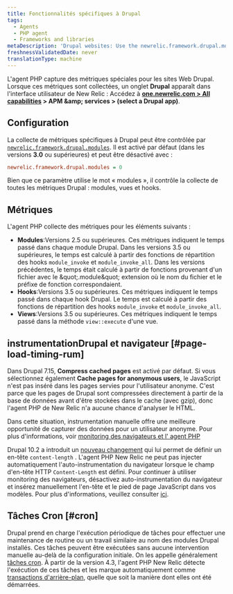 ```yaml
---
title: Fonctionnalités spécifiques à Drupal
tags:
  - Agents
  - PHP agent
  - Frameworks and libraries
metaDescription: 'Drupal websites: Use the newrelic.framework.drupal.modules INI setting to capture special metrics for modules, hooks, views, and browser instrumentation.'
freshnessValidatedDate: never
translationType: machine
---
```


L&apos;agent PHP capture des métriques spéciales pour les sites Web Drupal. Lorsque ces métriques sont collectées, un onglet <DNT>**Drupal**</DNT> apparaît dans l&apos;interface utilisateur de New Relic : Accédez à <DNT>**[one.newrelic.com &gt; All capabilities](https://one.newrelic.com/all-capabilities) &gt; APM &amp;amp; services &gt; (select a Drupal app)**</DNT>.

## Configuration

La collecte de métriques spécifiques à Drupal peut être contrôlée par [`newrelic.framework.drupal.modules`](/docs/php/php-agent-phpini-settings#inivar-framework-drupal-modules). Il est activé par défaut (dans les versions <DNT>**3.0**</DNT> ou supérieures) et peut être désactivé avec :

```ini
newrelic.framework.drupal.modules = 0
```

Bien que ce paramètre utilise le mot « modules », il contrôle la collecte de toutes les métriques Drupal : modules, vues et hooks.

## Métriques

L&apos;agent PHP collecte des métriques pour les éléments suivants :

* <DNT>**Modules**</DNT>:Versions 2.5 ou supérieures. Ces métriques indiquent le temps passé dans chaque module Drupal. Dans les versions 3.5 ou supérieures, le temps est calculé à partir des fonctions de répartition des hooks `module_invoke` et `module_invoke_all`. Dans les versions précédentes, le temps était calculé à partir de fonctions provenant d&apos;un fichier avec le &amp;quot;.module&amp;quot; extension où le nom du fichier et le préfixe de fonction correspondaient.
* <DNT>**Hooks**</DNT>:Versions 3.5 ou supérieures. Ces métriques indiquent le temps passé dans chaque hook Drupal. Le temps est calculé à partir des fonctions de répartition des hooks `module_invoke` et `module_invoke_all`.
* <DNT>**Views**</DNT>:Versions 3.5 ou supérieures. Ces métriques indiquent le temps passé dans la méthode `view::execute` d&apos;une vue.

## instrumentationDrupal et navigateur [#page-load-timing-rum]

Dans Drupal 7.15, <DNT>**Compress cached pages**</DNT> est activé par défaut. Si vous sélectionnez également <DNT>**Cache pages for anonymous users**</DNT>, le JavaScript <InlinePopover type="browser" />n&apos;est pas inséré dans les pages servies pour l&apos;utilisateur anonyme. C&apos;est parce que les pages de Drupal sont compressées directement à partir de la base de données avant d&apos;être stockées dans le cache (avec gzip), donc l&apos;agent PHP de New Relic n&apos;a aucune chance d&apos;analyser le HTML.

Dans cette situation, instrumentation manuelle offre une meilleure opportunité de capturer des données pour un utilisateur anonyme. Pour plus d&apos;informations, voir [monitoring des navigateurs et l&apos; agent PHP](/docs/apm/agents/php-agent/features/browser-monitoring-php-agent/)

Drupal 10.2 a introduit un [nouveau changement](https://www.drupal.org/node/3298551) qui lui permet de définir un en-tête `content-length` . L&apos;agent PHP New Relic ne peut pas injecter automatiquement l&apos;auto-instrumentation du navigateur lorsque le champ d&apos;en-tête HTTP `Content-Length` est défini. Pour continuer à utiliser monitoring des navigateurs, désactivez auto-instrumentation du navigateur et insérez manuellement l&apos;en-tête et le pied de page JavaScript dans vos modèles. Pour plus d&apos;informations, veuillez consulter [ici](/docs/apm/agents/php-agent/features/browser-monitoring-php-agent/#auto_instrumentation).

## Tâches Cron [#cron]

Drupal prend en charge l&apos;exécution périodique de tâches pour effectuer une maintenance de routine ou un travail similaire au nom des modules Drupal installés. Ces tâches peuvent être exécutées sans aucune intervention manuelle au-delà de la configuration initiale. On les appelle généralement [tâches cron](https://drupal.org/cron "Le lien s'ouvre dans une nouvelle fenêtre"). À partir de la version 4.3, l&apos;agent PHP New Relic détecte l&apos;exécution de ces tâches et les marque automatiquement comme [transactions d&apos;arrière-plan,](/docs/features/monitoring-background-processes#ui) quelle que soit la manière dont elles ont été démarrées.